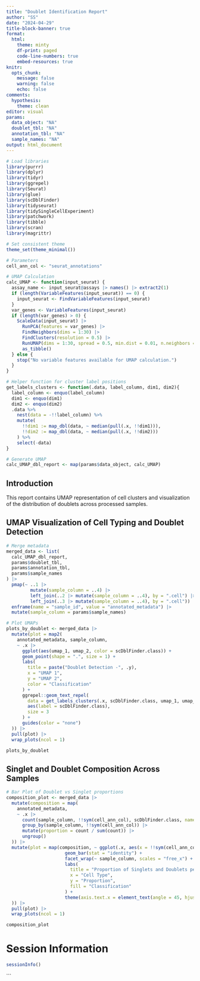 ```yaml
---
title: "Doublet Identification Report"
author: "SS"
date: "2024-04-29"
title-block-banner: true
format: 
  html:
    theme: minty
    df-print: paged
    code-line-numbers: true
    embed-resources: true
knitr: 
  opts_chunk: 
    message: false
    warning: false
    echo: false
comments:
  hypothesis: 
    theme: clean
editor: visual
params:
  data_object: "NA"
  doublet_tbl: "NA"
  annotation_tbl: "NA"
  sample_names: "NA"
output: html_document
---
```


```r
# Load libraries
library(purrr)
library(dplyr)
library(tidyr)
library(ggrepel)
library(Seurat)
library(glue)
library(scDblFinder)
library(tidyseurat)
library(tidySingleCellExperiment)
library(patchwork)
library(tibble)
library(scran)
library(magrittr)

# Set consistent theme
theme_set(theme_minimal())

# Parameters
cell_ann_col <- "seurat_annotations"

# UMAP Calculation
calc_UMAP <- function(input_seurat) {
  assay_name <- input_seurat@assays |> names() |> extract2(1)
  if (length(VariableFeatures(input_seurat)) == 0) {
    input_seurat <- FindVariableFeatures(input_seurat)
  }
  var_genes <- VariableFeatures(input_seurat)
  if (length(var_genes) > 0) {
    ScaleData(input_seurat) |>
      RunPCA(features = var_genes) |>
      FindNeighbors(dims = 1:30) |>
      FindClusters(resolution = 0.5) |>
      RunUMAP(dims = 1:30, spread = 0.5, min.dist = 0.01, n.neighbors = 10L) |>
      as_tibble()
  } else {
    stop("No variable features available for UMAP calculation.")
  }
}

# Helper function for cluster label positions
get_labels_clusters <- function(.data, label_column, dim1, dim2){
  label_column <- enquo(label_column)
  dim1 <- enquo(dim1)
  dim2 <- enquo(dim2)
  .data %>%
    nest(data = -!!label_column) %>%
    mutate(
      !!dim1 := map_dbl(data, ~ median(pull(.x, !!dim1))),
      !!dim2 := map_dbl(data, ~ median(pull(.x, !!dim2)))
    ) %>%
    select(-data)
}

# Generate UMAP
calc_UMAP_dbl_report <- map(params$data_object, calc_UMAP)
```

## Introduction

This report contains UMAP representation of cell clusters and visualization of the distribution of doublets across processed samples.

## UMAP Visualization of Cell Typing and Doublet Detection

```r
# Merge metadata
merged_data <- list(
  calc_UMAP_dbl_report,
  params$doublet_tbl,
  params$annotation_tbl,
  params$sample_names
) |> 
  pmap(~ ..1 |> 
         mutate(sample_column = ..4) |>
         left_join(..2 |> mutate(sample_column = ..4), by = ".cell") |>
         left_join(..3 |> mutate(sample_column = ..4), by = ".cell")) |>
  enframe(name = "sample_id", value = "annotated_metadata") |>
  mutate(sample_column = params$sample_names)

# Plot UMAPs
plots_by_doublet <- merged_data |> 
  mutate(plot = map2(
    annotated_metadata, sample_column,
    ~ .x |>
      ggplot(aes(umap_1, umap_2, color = scDblFinder.class)) +
      geom_point(shape = ".", size = 1) +
      labs(
        title = paste("Doublet Detection -", .y),
        x = "UMAP 1",
        y = "UMAP 2",
        color = "Classification"
      ) +
      ggrepel::geom_text_repel(
        data = get_labels_clusters(.x, scDblFinder.class, umap_1, umap_2),
        aes(label = scDblFinder.class),
        size = 3
      ) +
      guides(color = "none")
  )) |> 
  pull(plot) |> 
  wrap_plots(ncol = 1)

plots_by_doublet
```

## Singlet and Doublet Composition Across Samples

```r
# Bar Plot of Doublet vs Singlet proportions
composition_plot <- merged_data |> 
  mutate(composition = map(
    annotated_metadata,
    ~ .x |>
      count(sample_column, !!sym(cell_ann_col), scDblFinder.class, name = "count") |>
      group_by(sample_column, !!sym(cell_ann_col)) |>
      mutate(proportion = count / sum(count)) |>
      ungroup()
  )) |> 
  mutate(plot = map(composition, ~ ggplot(.x, aes(x = !!sym(cell_ann_col), y = proportion, fill = scDblFinder.class)) +
                      geom_bar(stat = "identity") +
                      facet_wrap(~ sample_column, scales = "free_x") +
                      labs(
                        title = "Proportion of Singlets and Doublets per Cell Type",
                        x = "Cell Type",
                        y = "Proportion",
                        fill = "Classification"
                      ) +
                      theme(axis.text.x = element_text(angle = 45, hjust = 1))
  )) |> 
  pull(plot) |> 
  wrap_plots(ncol = 1)

composition_plot
```

# Session Information

```r
sessionInfo()
```
```

